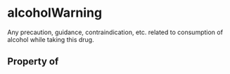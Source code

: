 # alcoholWarning

Any precaution, guidance, contraindication, etc. related to consumption of alcohol while taking this drug.

## Property of




